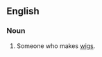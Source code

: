 ==English==

===Noun===
{{en-noun|head=[[knob]]-[[thatcher]]|s}} 

# {{context|archaic|lang=en}} Someone who makes [[wigs]].